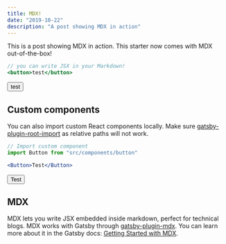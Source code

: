 ```yaml
---
title: MDX!
date: "2019-10-22"
description: "A post showing MDX in action"
---
```



This is a post showing MDX in action. This starter now comes with MDX out-of-the-box!

```jsx
// you can write JSX in your Markdown!
<button>test</button>
```

<button>test</button>

## Custom components

You can also import custom React components locally. Make sure [gatsby-plugin-root-import](https://www.gatsbyjs.org/plugins/gatsby-plugin-root-import/) as relative paths will not work.

```jsx
// Import custom component
import Button from "src/components/button"
```

```jsx
<Button>Test</Button>
```

<Button>Test</Button>

## MDX

MDX lets you write JSX embedded inside markdown, perfect for technical blogs. MDX works with Gatsby through [gatsby-plugin-mdx](https://www.gatsbyjs.org/packages/gatsby-plugin-mdx/). You can learn more about it in the Gatsby docs: [Getting Started with MDX](https://www.gatsbyjs.org/docs/mdx/getting-started/).
